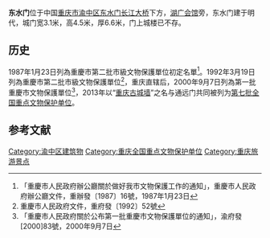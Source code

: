 {{msg:重慶市文物保護單位
|名稱 = 東水門、通遠門及城牆
|編號 = 40
|圖片 = Chongqing Dongshuimen Chengqiang 2014.04.21 12-51-38.jpg
|級別 = 3
|分類 = 
|時代 = 宋、明、清初
|地点 = [[重慶市|重慶市]][[市中區_(重慶市)|市中區]]東水門段和七星崗金湯街段
|坐標 = 
|登錄 = 1987年1月23日
}}
{{msg:重慶市文物保護單位
|名稱 = 東水門、通遠門及城牆
|編號 = 30
|圖片 = 
|級別 = 4
|分類 = 
|時代 = 宋、明、清初
|地点 = [[重慶市|重慶市]][[市中區_(重慶市)|市中區]]東水門段和七星崗金湯街段
|坐標 = 
|登錄 = 1992年3月19日
}}
{{msg:重慶市文物保護單位
|名稱 = 東水門及城牆
|編號 = 54
|圖片 = 
|級別 = 5
|分類 = 
|時代 = 明代、清代
|地点 = [[渝中區|渝中區]]東水門段
|坐標 = 
|登錄 = 2000年9月7日
}}
{{coord|29|33|41|N|106|35|03|E|scale:10000|display=title}}
{{文物保护单位
| 级别 = 全国
| 名称 = [[重庆古城墙|重庆古城墙]]
| 子项 = 东水门段城门及城墙
| 图片 = Chongqing Dongshuimen Chengqiang 2014.04.21 13-00-49.jpg
| 编号 = 7-1295
| 分类 = 古建筑
| 时代 = 明
| 所在 = [[重庆市|重庆市]][[渝中区|渝中区]]
| 登录 = 2013年3月5日
}}
'''东水门'''位于中国[[重庆市|重庆市]][[渝中区|渝中区]][[东水门长江大桥|东水门长江大桥]]下方，[[重庆湖广会馆|湖广会馆]]旁，东水门建于明代，城门宽3.1米，高4.5米，厚6.6米，门上城楼已不存。

==历史==
1987年1月23日列為重慶市第二批市級文物保護單位初定名單<ref>「重慶市人民政府辦公廳關於做好我市文物保護工作的通知」，重慶市人民政府辦公廳文件，重辦發〔1987〕16號，1987年1月23日</ref>。1992年3月19日列為重慶市第二批市級文物保護單位<ref>重慶市人民政府文件，重府發〔1992〕52號</ref>，重庆直辖后，2000年9月7日列為第一批重慶市文物保護單位<ref>「重慶市人民政府關於公布第一批重慶市文物保護單位的通知」，渝府發[2000]83號，2000年9月7日</ref>，2013年以“[[重庆古城墙|重庆古城墙]]”之名与通远门共同被列为[[第七批全国重点文物保护单位|第七批全国重点文物保护单位]]。

==参考文献==
{{commonscat|Dongshuimen}}
{{reflist}}

{{重慶城門}}
{{重庆全国重点文物保护单位}}
[[Category:渝中区建筑物|Category:渝中区建筑物]]
[[Category:重庆全国重点文物保护单位|Category:重庆全国重点文物保护单位]]
[[Category:重庆旅游景点|Category:重庆旅游景点]]